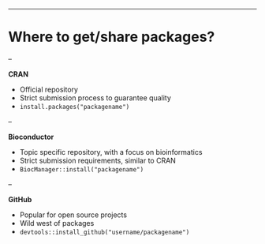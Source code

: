 
---

# Where to get/share packages?

--

**CRAN**

* Official repository  
* Strict submission process to guarantee quality
* `install.packages("packagename")`

--

**Bioconductor**

* Topic specific repository, with a focus on bioinformatics  
* Strict submission requirements, similar to CRAN
* `BiocManager::install("packagename")`

--

**GitHub**

* Popular for open source projects  
* Wild west of packages
* `devtools::install_github("username/packagename")`

